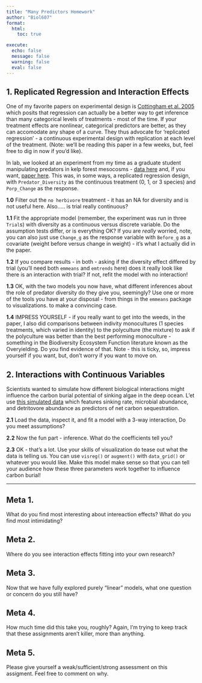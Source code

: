 ```yaml
---
title: "Many Predictors Homework"
author: "Biol607"
format: 
  html:
    toc: true

execute:
  echo: false
  message: false
  warning: false
  eval: false
---
```


## 1. Replicated Regression and Interaction Effects

One of my favorite papers on experimental design is [Cottingham et al. 2005](http://byrneslab.net/classes/biol607/readings/cottingham_et_al_2005_frontiers_all.pdf) which posits that regression can actually be a better way to get inference than many categorical levels of treatments - most of the time. If your treatment effects are nonlinear, categorical predictors are better, as they can accomodate any shape of a curve. They thus advocate for 'replicated regression' - a continuous experimental design with replication at each level of the treatment. (Note: we'll be reading this paper in a few weeks, but, feel free to dig in now if you'd like).

In lab, we looked at an experiment from my time as a graduate student manipulating predators in kelp forest mesocosms - [data here](https://biol607.github.io/lab/data/kelp_pred_div_byrnesetal2006.csv) and, if you want, [paper here](https://onlinelibrary.wiley.com/doi/abs/10.1111/j.1461-0248.2005.00842.x). This was, in some ways, a replicated regression design, with `Predator_Diversity` as the continuous treatment (0, 1, or 3 species) and `Porp_Change` as the response.

**1.0** Filter out the `no herbivore` treatment - it has an NA for diversity and is not useful here. Also..... is trial really continuous?

**1.1** Fit the appropriate model (remember, the experiment was run in three `Trial`s) with diversity as a continuous versus discrete variable. Do the assumption tests differ, or is everything OK? If you are *really* worried, note, you can also just use `Change_g` as the response variable with `Before_g` as a covariate (weight before versus change in weight) - it's what I actually did in the paper.

**1.2** If you compare results - in both - asking if the diversity effect differed by trial (you'll need both `emmeans` and `emtrends` here) does it really look like there is an interaction with trial? If not, refit the model with no interaction!

**1.3** OK, with the two models you now have, what different inferences about the role of predator diversity do they give you, seemingly? Use one or more of the tools you have at your disposal - from things in the `emmeans` package to visualizations. to make a convincing case. 

**1.4** IMPRESS YOURSELF - if you really want to get into the weeds, in the paper, I also did comparisons between indivity monocultures (1 species treatments, which varied in identity) to the polyculture (the mixture) to ask if the polyculture was better than the best performing monoculture - something in the Biodiversity Ecosystem Function literature known as the Overyielding. Do you find evidence of that. Note - this is ticky, so, impress yourself if you want, but, don't worry if you want to move on.


## 2. Interactions with Continuous Variables

Scientists wanted to simulate how different biological interactions might influence the carbon burial potential of sinking algae in the deep ocean. L'et use [this simulated data](data/carbon_burial_sims.csv) which features sinking rate, microbial abundance, and detritovore abundance as predictors of net carbon sequestration.

**2.1** Load the data, inspect it, and fit a model with a 3-way interaction, Do you meet assumptions?

**2.2** Now the fun part - inference. What do the coefficients tell you?

**2.3** OK - that's a lot. Use your skills of visualization do tease out what the data is telling us. You can use `visreg()` or `augment()` with `data_grid()` or whatever you would like. Make this model make sense so that you can tell your audience how these three parameters work together to influence carbon burial!



----


## Meta 1. 
What do you find most interesting about intereaction effects? What do you find most intimidating?

## Meta 2. 
Where do you see interaction effects fitting into your own research?

## Meta 3.
Now that we have fully explored purely "linear" models, what one question or concern do you still have?

## Meta 4. 
How much time did this take you, roughly? Again, I'm trying to keep track that these assignments aren't killer, more than anything.  

## Meta 5. 
Please give yourself a weak/sufficient/strong assessment on this assigment. Feel free to comment on why.


